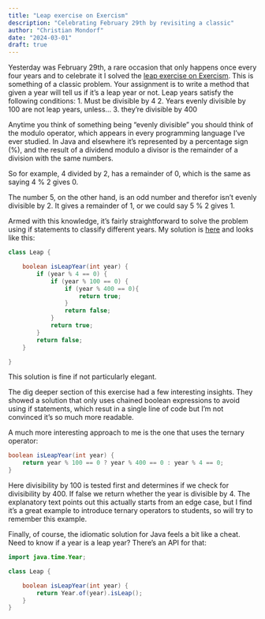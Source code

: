 ```yaml
---
title: "Leap exercise on Exercism"
description: "Celebrating February 29th by revisiting a classic"
author: "Christian Mondorf"
date: "2024-03-01"
draft: true
---
```


Yesterday was February 29th, a rare occasion that only happens once every four years and to celebrate it I solved the [leap exercise on Exercism](https://exercism.org/tracks/java/exercises/leap). This is something of a classic problem. Your assignment is to write a method that given a year will tell us if it's a leap year or not. Leap years satisfy the following conditions:
1. Must be divisible by 4
2. Years evenly divisible by 100 are not leap years, unless...
3. they're divisible by 400

Anytime you think of something being "evenly divisible" you should think of the modulo operator, which appears in every programming language I've ever studied. In Java and elsewhere it's represented by a percentage sign (%), and the result of a dividend modulo a divisor is the remainder of a division with the same numbers.

So for example, 4 divided by 2, has a remainder of 0, which is the same as saying 4 % 2 gives 0.

The number 5, on the other hand, is an odd number and therefor isn't evenly divisible by 2. It gives a remainder of 1, or we could say 5 % 2 gives 1.

Armed with this knowledge, it's fairly straightforward to solve the problem using if statements to classify different years. My solution is [here](https://exercism.org/tracks/java/exercises/leap/solutions/cmondorf) and looks like this:

```java
class Leap {

    boolean isLeapYear(int year) {
        if (year % 4 == 0) {
            if (year % 100 == 0) {
                if (year % 400 == 0){
                    return true;
                }
                return false;
            }
            return true;
        }
        return false;
    }

}
```
This solution is fine if not particularly elegant. 

The dig deeper section of this exercise had a few interesting insights. They showed a solution that only uses chained boolean expressions to avoid using if statements, which resut in a single line of code but I'm not convinced it's so much more readable.

A much more interesting approach to me is the one that uses the ternary operator:

```java
boolean isLeapYear(int year) {
    return year % 100 == 0 ? year % 400 == 0 : year % 4 == 0;
}
```

Here divisibility by 100 is tested first and determines if we check for divisibility by 400. If false we return whether the year is divisible by 4. The explanatory text points out this actually starts from an edge case, but I find it's a great example to introduce ternary operators to students, so will try to remember this example.

Finally, of course, the idiomatic solution for Java feels a bit like a cheat. Need to know if a year is a leap year? There's an API for that:

```java
import java.time.Year;

class Leap {

    boolean isLeapYear(int year) {
        return Year.of(year).isLeap();
    }
}
```

